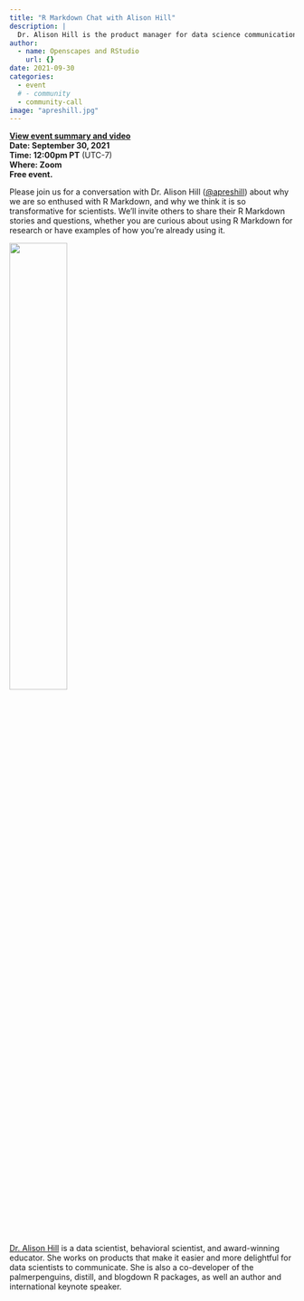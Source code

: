 ```yaml
---
title: "R Markdown Chat with Alison Hill"
description: |
  Dr. Alison Hill is the product manager for data science communication at RStudio
author:
  - name: Openscapes and RStudio
    url: {}
date: 2021-09-30
categories: 
  - event 
  # - community
  - community-call
image: "apreshill.jpg"
---
```


**[View event summary and video](https://www.openscapes.org/blog/2021/10/01/alison-hill/)**  
**Date: September 30, 2021**\
**Time: 12:00pm PT** (UTC-7)\
**Where: Zoom**\
**Free event.**

Please join us for a conversation with Dr. Alison Hill ([\@apreshill](https://twitter.com/apreshill)) about why we are so enthused with R Markdown, and why we think it is so transformative for scientists. We'll invite others to share their R Markdown stories and questions, whether you are curious about using R Markdown for research or have examples of how you're already using it.


![](apreshill.jpg){width="45%" fig-align="center"}

[Dr. Alison Hill](https://www.apreshill.com/) is a data scientist, behavioral scientist, and award-winning educator. She works on products that make it easier and more delightful for data scientists to communicate. She is also a co-developer of the palmerpenguins, distill, and blogdown R packages, as well an author and international keynote speaker.
